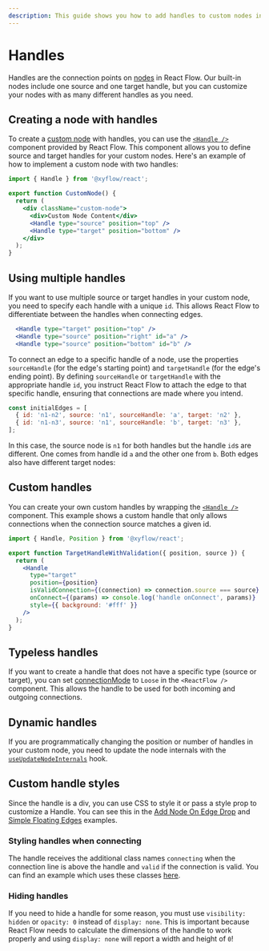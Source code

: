 ```yaml
---
description: This guide shows you how to add handles to custom nodes in React Flow.
---
```



# Handles

Handles are the connection points on
[nodes](/learn/concepts/terms-and-definitions#nodes) in React Flow. Our built-in
nodes include one source and one target handle, but you can customize your nodes
with as many different handles as you need.

## Creating a node with handles

To create a [custom node](/learn/customization/custom-nodes) with handles, you
can use the [`<Handle />`](/api-reference/components/handle) component provided
by React Flow. This component allows you to define source and target handles for
your custom nodes. Here's an example of how to implement a custom node with two
handles:

```jsx {7-8}
import { Handle } from '@xyflow/react';

export function CustomNode() {
  return (
    <div className="custom-node">
      <div>Custom Node Content</div>
      <Handle type="source" position="top" />
      <Handle type="target" position="bottom" />
    </div>
  );
}
```

## Using multiple handles

If you want to use multiple source or target handles in your custom node, you
need to specify each handle with a unique `id`. This allows React Flow to
differentiate between the handles when connecting edges.

```jsx /id="a"/ /id="b"/
  <Handle type="target" position="top" />
  <Handle type="source" position="right" id="a" />
  <Handle type="source" position="bottom" id="b" />
```

To connect an edge to a specific handle of a node, use the properties
`sourceHandle` (for the edge's starting point) and `targetHandle` (for the
edge's ending point). By defining `sourceHandle` or `targetHandle` with the
appropriate handle `id`, you instruct React Flow to attach the edge to that
specific handle, ensuring that connections are made where you intend.

```js "sourceHandle: 'a'" "sourceHandle: 'b'"
const initialEdges = [
  { id: 'n1-n2', source: 'n1', sourceHandle: 'a', target: 'n2' },
  { id: 'n1-n3', source: 'n1', sourceHandle: 'b', target: 'n3' },
];
```

In this case, the source node is `n1` for both handles but the handle `id`s are
different. One comes from handle id `a` and the other one from `b`. Both edges
also have different target nodes:

<RemoteCodeViewer route="learn/custom-node-2" framework="react" />

## Custom handles

You can create your own custom handles by wrapping the
[`<Handle />`](/api-reference/components/handle) component.
This example shows a custom handle that only allows connections when the
connection source matches a given id.

```jsx
import { Handle, Position } from '@xyflow/react';

export function TargetHandleWithValidation({ position, source }) {
  return (
    <Handle
      type="target"
      position={position}
      isValidConnection={(connection) => connection.source === source}
      onConnect={(params) => console.log('handle onConnect', params)}
      style={{ background: '#fff' }}
    />
  );
}
```

## Typeless handles

If you want to create a handle that does not have a specific type (source or
target), you can set [connectionMode](/api-reference/react-flow#connectionmode)
to `Loose` in the `<ReactFlow />` component. This allows the handle to be used
for both incoming and outgoing connections.

## Dynamic handles

If you are programmatically changing the position or number of handles in your
custom node, you need to update the node internals with the
[`useUpdateNodeInternals`](/api-reference/hooks/use-update-node-internals) hook.

## Custom handle styles

Since the handle is a div, you can use CSS to style it or pass a style prop to
customize a Handle. You can see this in the
[Add Node On Edge Drop](/examples/nodes/add-node-on-edge-drop) and
[Simple Floating Edges](/examples/edges/simple-floating-edges) examples.

### Styling handles when connecting

The handle receives the additional class names `connecting` when the connection
line is above the handle and `valid` if the connection is valid. You can find an
example which uses these classes [here](/examples/interaction/validation).

### Hiding handles

If you need to hide a handle for some reason, you must use `visibility: hidden`
or `opacity: 0` instead of `display: none`. This is important because React
Flow needs to calculate the dimensions of the handle to work properly and using
`display: none` will report a width and height of `0`!
